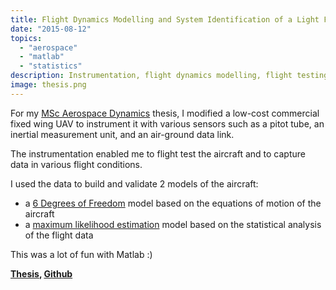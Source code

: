 ```yaml
---
title: Flight Dynamics Modelling and System Identification of a Light Fixed Wing UAV (Masters Thesis)
date: "2015-08-12"
topics: 
  - "aerospace"
  - "matlab"
  - "statistics"
description: Instrumentation, flight dynamics modelling, flight testing, and system identification of a fixed wing Unmanned Aerial Vehicle
image: thesis.png
---
```


For my [MSc Aerospace Dynamics](https://www.cranfield.ac.uk/courses/taught/aerospace-dynamics) thesis, I modified a low-cost commercial fixed wing UAV to instrument it with various sensors such as a pitot tube, an inertial measurement unit, and an air-ground data link.

The instrumentation enabled me to flight test the aircraft and to capture data in various flight conditions.

I used the data to build and validate 2 models of the aircraft:
- a [6 Degrees of Freedom](https://en.wikipedia.org/wiki/Six_degrees_of_freedom) model based on the equations of motion of the aircraft
- a [maximum likelihood estimation](https://en.wikipedia.org/wiki/Maximum_likelihood_estimation) model based on the statistical analysis of the flight data

This was a lot of fun with Matlab :)

**[Thesis](https://drive.google.com/file/d/1ze8uW3vyteSwgiyj-zsSMsMPyhZohZBK/view), [Github](https://github.com/boristane/msc-maximum-likelihood-estimation)**
